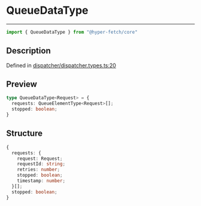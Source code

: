 

# QueueDataType

<div class="api-docs__separator" data-reactroot="">

---

</div><div class="api-docs__import" data-reactroot="">

```ts
import { QueueDataType } from "@hyper-fetch/core"
```

</div><div class="api-docs__section">

## Description

</div><div class="api-docs__description"><span class="api-docs__do-not-parse">



</span></div><p class="api-docs__definition">

Defined in [dispatcher/dispatcher.types.ts:20](https://github.com/BetterTyped/hyper-fetch/blob/c44d728f/packages/core/src/dispatcher/dispatcher.types.ts#L20)

</p><div class="api-docs__section">

## Preview

</div><div class="api-docs__preview type">

```ts
type QueueDataType<Request> = {
  requests: QueueElementType<Request>[]; 
  stopped: boolean; 
}
```

</div><div class="api-docs__section">

## Structure

</div><div class="api-docs__returns">

```ts
{
  requests: {
    request: Request;
    requestId: string;
    retries: number;
    stopped: boolean;
    timestamp: number;
  }[];
  stopped: boolean;
}
```

</div>